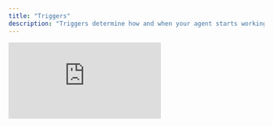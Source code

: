 ```yaml
---
title: "Triggers"
description: "Triggers determine how and when your agent starts working. You can set up your agent to respond to user requests, incoming emails, or run automatically on a schedule"
---
```


<iframe className="w-full aspect-video rounded-xl" src="https://www.youtube.com/embed/CVziYDTSYPg?rel=0" title="YouTube video player" frameBorder="0" allow="accelerometer; autoplay; clipboard-write; encrypted-media; gyroscope; picture-in-picture" allowFullScreen />

## User Initiated

This is the default trigger that lets customers manually start conversations or tasks with your agent. Perfect for chat-based agents where users come with questions or need help with something specific.

Most agents use this trigger since it allows for natural back-and-forth conversations whenever users need assistance.

![Screenshot2025 07 23at12 37 01PM Pn](/images/Screenshot2025-07-23at12.37.01PM.png)

## Email Triggers

Turn any email into an agent activation. When someone sends an email to your agent's unique address, it automatically triggers a new execution using the email content as input.

**Email Address**: AppyAI generates a unique email address for your agent (like `samuraize-4elX2z@mail.appypeople.ai`). You can share this with clients or use it in automated workflows.

**Use Case Example**: A content summarization agent that automatically processes and responds to articles or documents sent via email.

![Screenshot2025 07 23at12 37 15PM Pn](/images/Screenshot2025-07-23at12.37.15PM.png)

## Recurring Schedule

Set your agent to run automatically at regular intervals - perfect for ongoing tasks like monitoring, reporting, or routine maintenance.

**Use Case Example**: A news summarization agent that runs every morning to compile and send daily industry updates.

### Schedule Options

- **Date & Time**: Choose when to start the recurring schedule
- **Frequency**: Daily, weekly, or monthly execution
- **Timezone**: Automatically uses your account timezone (MDT shown in example)

### Upcoming Executions

You can see exactly when your agent will run next, helping you plan and verify your schedule is working correctly.

<img
  src="/images/Screenshot2025-07-23at12.36.31PM.png"
  alt="Screenshot2025 07 23at12 36 31PM Pn"
  title="Screenshot2025 07 23at12 36 31PM Pn"
  style={{ width:"76%" }}
/>

## Combining Triggers

You can enable multiple triggers for the same agent. For example, a reporting agent might run automatically every week but also allow users to manually request reports when needed.

## Getting Started

1. **Most agents start with User Initiated** for basic chat functionality
2. **Add Email triggers** for automated input processing
3. **Set up Recurring Schedule** for routine tasks that need to happen regularly

Choose the triggers that match how your customers want to interact with your expertise\!